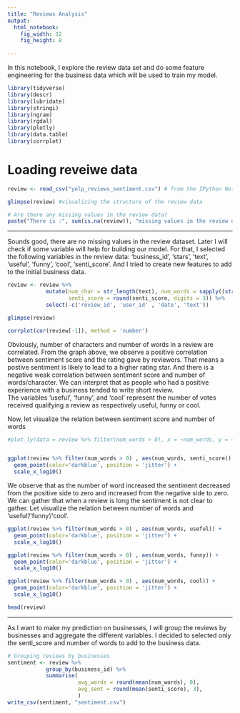```yaml
---
title: "Reviews Analysis"
output: 
  html_notebook:
    fig_width: 12 
    fig_height: 8
    
---
```


In this notebook, I explore the review data set and do some feature engineering for the business data which will be used to train my model.

```r
library(tidyverse)
library(descr)
library(lubridate)
library(stringi)
library(ngram)
library(rgdal)
library(plotly)
library(data.table)
library(corrplot)
```

# Loading reveiwe data

```r
review <- read_csv("yelp_reviews_sentiment.csv") # from the IPython NoteBook 'Yelp_reviews_sentiment.ipynb' where I created a feature to get the sentiment score of each review. I used the ntlk library to do it.
```

```r
glimpse(review) #visualizing the structure of the review data
```

```r
# Are there any missing values in the review data?
paste("There is :", sum(is.na(review)), "missing values in the review data.")
```
_____________

Sounds good, there are no missing values in the review dataset. Later I will check if some variable will help for building our model. For that, I selected the following variables in the review data: 'business_id', 'stars', 'text', 'useful', 'funny', 'cool', 'senti_score'. And I tried to create new features to add to the initial business data.

```r
review <- review %>%
            mutate(num_char = str_length(text), num_words = sapply((str_split(text, boundary ('word'))), length), 
                   senti_score = round(senti_score, digits = 3)) %>%
            select(-c('review_id', 'user_id' , 'date', 'text'))

glimpse(review)

corrplot(cor(review[-1]), method = 'number')
```



Obviously, number of characters and number of words in a review are correlated. From the graph above, we observe a positive correlation between sentiment score and the rating gave by reviewers. That means a postive sentiment is likely to lead to a higher rating star. And there is a negative weak correlation between sentiment score and number of words/character. We can interpret that as people who had a positive experience with a business tended to write short review.  
The variables 'useful', 'funny', and 'cool' represent the number of votes received qualifying a review as respectively useful, funny or cool. 

Now, let visualize the relation between sentiment score and number of words

```r
#plot_ly(data = review %>% filter(num_words > 0), x = ~num_words, y = ~senti_score)


ggplot(review %>% filter(num_words > 0) , aes(num_words, senti_score)) +
  geom_point(color='darkblue', position = 'jitter') + 
  scale_x_log10()
```

We observe that as the number of word increased the sentiment decreased from the positive side to zero and increased from the negative side to zero. We can gather that when a review is long the sentiment is not clear to gather.
Let visualize the relation between number of words and 'useful'/'funny'/'cool'.

```r
ggplot(review %>% filter(num_words > 0) , aes(num_words, useful)) +
  geom_point(color='darkblue', position = 'jitter') + 
  scale_x_log10()

ggplot(review %>% filter(num_words > 0) , aes(num_words, funny)) +
  geom_point(color='darkblue', position = 'jitter') + 
  scale_x_log10()

ggplot(review %>% filter(num_words > 0) , aes(num_words, cool)) +
  geom_point(color='darkblue', position = 'jitter') + 
  scale_x_log10()
```

```r
head(review)
```
____________
As I want to make my prediction on businesses, I will group the reviews by businesses and aggregate the different variables.
I decided to selected only the senti_score and number of words to add to the business data.

```r
# Grouping reviews by businesses 
sentiment <- review %>%
            group_by(business_id) %>% 
            summarise(
                      avg_words = round(mean(num_words), 0),
                      avg_sent = round(mean(senti_score), 3),
                      )
write_csv(sentiment, "sentiment.csv")
                  
```

